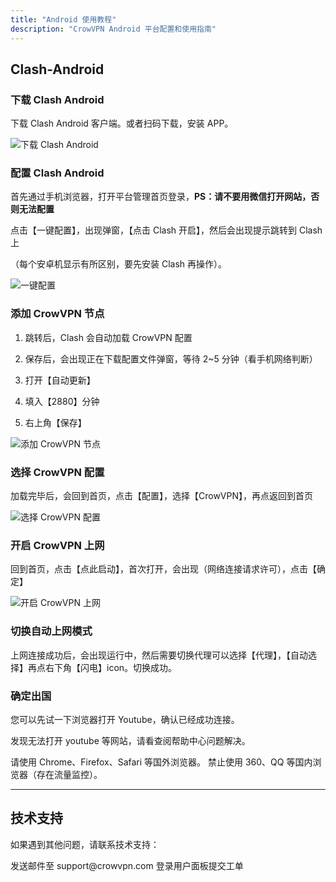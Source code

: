 ```yaml
---
title: "Android 使用教程"
description: "CrowVPN Android 平台配置和使用指南"
---
```


## Clash-Android

### 下载 Clash Android

下载 Clash Android 客户端。或者扫码下载，安装 APP。

![下载 Clash Android](/images/clash-android-config-1.webp)

### 配置 Clash Android

首先通过手机浏览器，打开平台管理首页登录，**PS：请不要用微信打开网站，否则无法配置**

点击【一键配置】，出现弹窗，【点击 Clash 开启】，然后会出现提示跳转到 Clash 上

（每个安卓机显示有所区别，要先安装 Clash 再操作）。

![一键配置](/images/clash-android-config-2.webp)

### 添加 CrowVPN 节点

1. 跳转后，Clash 会自动加载 CrowVPN 配置
2. 保存后，会出现正在下载配置文件弹窗，等待 2~5 分钟（看手机网络判断）

1. 打开【自动更新】
2. 填入【2880】分钟
3. 右上角【保存】

![添加 CrowVPN 节点](/images/clash-android-config-3.webp)

### 选择 CrowVPN 配置

加载完毕后，会回到首页，点击【配置】，选择【CrowVPN】，再点返回到首页

![选择 CrowVPN 配置](/images/clash-android-config-4.webp)

### 开启 CrowVPN 上网

回到首页，点击【点此启动】，首次打开，会出现（网络连接请求许可），点击【确定】

![开启 CrowVPN 上网](/images/clash-android-config-5.webp)

### 切换自动上网模式

上网连接成功后，会出现运行中，然后需要切换代理可以选择【代理】，【自动选择】再点右下角【闪电】icon。切换成功。

### 确定出国

您可以先试一下浏览器打开 Youtube，确认已经成功连接。

发现无法打开 youtube 等网站，请看查阅帮助中心问题解决。

<Info>
  请使用 Chrome、Firefox、Safari 等国外浏览器。
  禁止使用 360、QQ 等国内浏览器（存在流量监控）。
</Info>

---

## 技术支持

如果遇到其他问题，请联系技术支持：

<CardGroup cols={2}>
  <Card title="邮箱支持" icon="envelope">
    发送邮件至 support@crowvpn.com
  </Card>
  <Card title="用户面板" icon="user">
    登录用户面板提交工单
  </Card>
</CardGroup>
